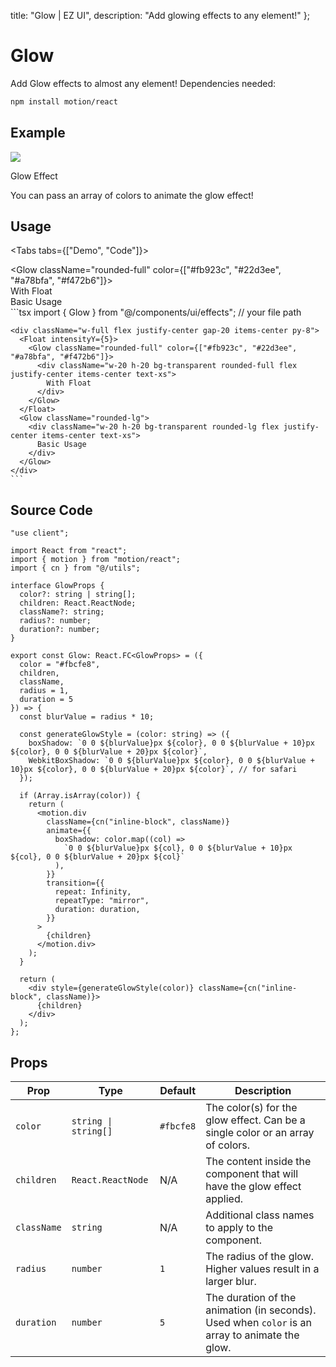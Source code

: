 
  title: "Glow | EZ UI",
  description: "Add glowing effects to any element!"
};

# Glow
Add Glow effects to almost any element! Dependencies needed:

```bash
npm install motion/react
```

## Example

<ExampleBox>
  <div className="w-full flex flex-col lg:flex-row gap-10 md:gap-16 items-center justify-around">
    <Glow className="rounded-xl">
      <div className="w-[300px] p-4 lg:p-6 rounded-xl">
        <Image src="/images/project/3d-book-gallery/img2.jpg" width={1800} height={949} className="w-full h-fit rounded-md"/>
        <p className="mt-3 md:mt-4 font-bold text-accent-dark dark:text-accent-white text-lg md:text-xl">Glow Effect</p>
        <p className="mt-1 md:mt-2 font-semibold text-accent-300 dark:text-accent-900 text-xs md:text-sm">You can pass an array of colors to animate the glow effect!</p>
      </div>
    </Glow>
    <Glow className="rounded-full" color={["#fb923c", "#22d3ee", "#a78bfa", "#f472b6"]}>
      <div className="flex flex-col gap-1 items-center">
        <div className="w-20 h-20 bg-transparent rounded-full"/>
      </div>
    </Glow>
    <Float intensityY={2}>
      <Glow className="rounded-lg">
        <div className="flex flex-col gap-1 items-center">
          <div className="w-20 h-20 bg-transparent rounded-lg"/>
        </div>
      </Glow>
    </Float>
  </div>
</ExampleBox>

## Usage

<Tabs tabs={["Demo", "Code"]}>
  <Tab title="Demo">
    <div className="w-full flex justify-center gap-20 items-center py-8">
      <Float intensityY={5}>
        <Glow className="rounded-full" color={["#fb923c", "#22d3ee", "#a78bfa", "#f472b6"]}>
          <div className="w-20 h-20 bg-transparent rounded-full flex justify-center items-center text-xs">
            With Float
          </div>
        </Glow>
      </Float>
      <Glow className="rounded-lg">
        <div className="w-20 h-20 bg-transparent rounded-lg flex justify-center items-center text-xs">
          Basic Usage
        </div>
      </Glow>
    </div>
  </Tab>
  <Tab title="Code">
    ```tsx
    import { Glow } from "@/components/ui/effects";  // your file path

    <div className="w-full flex justify-center gap-20 items-center py-8">
      <Float intensityY={5}>
        <Glow className="rounded-full" color={["#fb923c", "#22d3ee", "#a78bfa", "#f472b6"]}>
          <div className="w-20 h-20 bg-transparent rounded-full flex justify-center items-center text-xs">
            With Float
          </div>
        </Glow>
      </Float>
      <Glow className="rounded-lg">
        <div className="w-20 h-20 bg-transparent rounded-lg flex justify-center items-center text-xs">
          Basic Usage
        </div>
      </Glow>
    </div>
    ```
  </Tab>
</Tabs>

## Source Code

```tsx
"use client";

import React from "react";
import { motion } from "motion/react";
import { cn } from "@/utils";

interface GlowProps {
  color?: string | string[];
  children: React.ReactNode;
  className?: string;
  radius?: number;
  duration?: number;
}

export const Glow: React.FC<GlowProps> = ({
  color = "#fbcfe8",
  children,
  className,
  radius = 1,
  duration = 5
}) => {
  const blurValue = radius * 10;

  const generateGlowStyle = (color: string) => ({
    boxShadow: `0 0 ${blurValue}px ${color}, 0 0 ${blurValue + 10}px ${color}, 0 0 ${blurValue + 20}px ${color}`,
    WebkitBoxShadow: `0 0 ${blurValue}px ${color}, 0 0 ${blurValue + 10}px ${color}, 0 0 ${blurValue + 20}px ${color}`, // for safari
  });

  if (Array.isArray(color)) {
    return (
      <motion.div
        className={cn("inline-block", className)}
        animate={{
          boxShadow: color.map((col) =>
            `0 0 ${blurValue}px ${col}, 0 0 ${blurValue + 10}px ${col}, 0 0 ${blurValue + 20}px ${col}`
          ),
        }}
        transition={{
          repeat: Infinity,
          repeatType: "mirror",
          duration: duration,
        }}
      >
        {children}
      </motion.div>
    );
  }

  return (
    <div style={generateGlowStyle(color)} className={cn("inline-block", className)}>
      {children}
    </div>
  );
};
```


## Props

| Prop       | Type                  | Default       | Description                                                                                 |
|------------|-----------------------|---------------|---------------------------------------------------------------------------------------------|
| `color`    | `string \| string[]`    | `#fbcfe8`     | The color(s) for the glow effect. Can be a single color or an array of colors.             |
| `children` | `React.ReactNode`      | N/A           | The content inside the component that will have the glow effect applied.                    |
| `className`| `string`               | N/A           | Additional class names to apply to the component.                                           |
| `radius`   | `number`               | `1`           | The radius of the glow. Higher values result in a larger blur.                              |
| `duration` | `number`               | `5`           | The duration of the animation (in seconds). Used when `color` is an array to animate the glow. |

